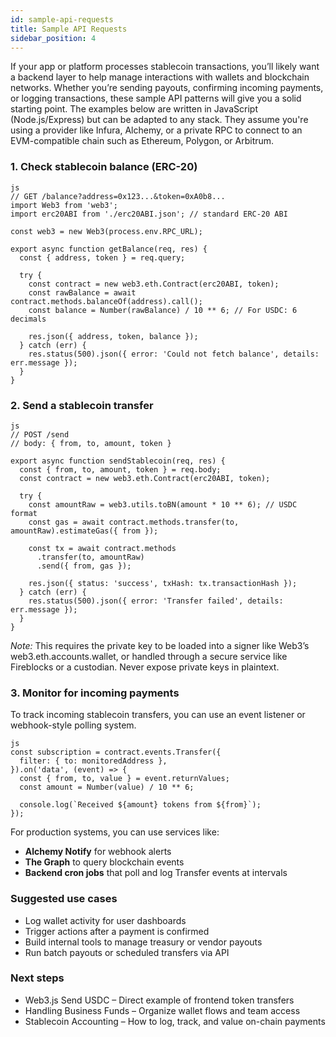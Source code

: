 ```yaml
---
id: sample-api-requests
title: Sample API Requests
sidebar_position: 4
---
```


If your app or platform processes stablecoin transactions, you’ll likely want a backend layer to help manage interactions with wallets and blockchain networks. Whether you’re sending payouts, confirming incoming payments, or logging transactions, these sample API patterns will give you a solid starting point.
The examples below are written in JavaScript (Node.js/Express) but can be adapted to any stack. They assume you're using a provider like Infura, Alchemy, or a private RPC to connect to an EVM-compatible chain such as Ethereum, Polygon, or Arbitrum.

### 1. Check stablecoin balance (ERC-20)
```
js
// GET /balance?address=0x123...&token=0xA0b8...
import Web3 from 'web3';
import erc20ABI from './erc20ABI.json'; // standard ERC-20 ABI

const web3 = new Web3(process.env.RPC_URL);

export async function getBalance(req, res) {
  const { address, token } = req.query;

  try {
    const contract = new web3.eth.Contract(erc20ABI, token);
    const rawBalance = await contract.methods.balanceOf(address).call();
    const balance = Number(rawBalance) / 10 ** 6; // For USDC: 6 decimals

    res.json({ address, token, balance });
  } catch (err) {
    res.status(500).json({ error: 'Could not fetch balance', details: err.message });
  }
}
```
### 2. Send a stablecoin transfer
```
js
// POST /send
// body: { from, to, amount, token }

export async function sendStablecoin(req, res) {
  const { from, to, amount, token } = req.body;
  const contract = new web3.eth.Contract(erc20ABI, token);

  try {
    const amountRaw = web3.utils.toBN(amount * 10 ** 6); // USDC format
    const gas = await contract.methods.transfer(to, amountRaw).estimateGas({ from });

    const tx = await contract.methods
      .transfer(to, amountRaw)
      .send({ from, gas });

    res.json({ status: 'success', txHash: tx.transactionHash });
  } catch (err) {
    res.status(500).json({ error: 'Transfer failed', details: err.message });
  }
}
```
*Note:* This requires the private key to be loaded into a signer like Web3’s web3.eth.accounts.wallet, or handled through a secure service like Fireblocks or a custodian. Never expose private keys in plaintext.

### 3. Monitor for incoming payments
To track incoming stablecoin transfers, you can use an event listener or webhook-style polling system.
```
js
const subscription = contract.events.Transfer({
  filter: { to: monitoredAddress },
}).on('data', (event) => {
  const { from, to, value } = event.returnValues;
  const amount = Number(value) / 10 ** 6;

  console.log(`Received ${amount} tokens from ${from}`);
});
```
For production systems, you can use services like:

- **Alchemy Notify** for webhook alerts
- **The Graph** to query blockchain events
- **Backend cron jobs** that poll and log Transfer events at intervals

### Suggested use cases
- Log wallet activity for user dashboards
- Trigger actions after a payment is confirmed
- Build internal tools to manage treasury or vendor payouts
- Run batch payouts or scheduled transfers via API

### Next steps
- Web3.js Send USDC – Direct example of frontend token transfers
- Handling Business Funds – Organize wallet flows and team access
- Stablecoin Accounting – How to log, track, and value on-chain payments